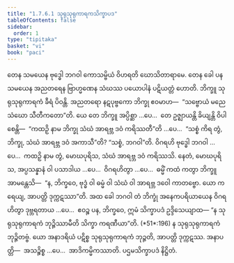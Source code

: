 ```yaml
---
title: "1.7.6.1 သုရုသုရုကာရကသိက္ခာပဒ"
tableOfContents: false
sidebar:
  order: 1
type: "tipitaka"
basket: "vi"
book: "paci"
---
```



<DynamicBreadcrumb />

<Division number="627" book="paci">

<Paragraph number="1939" book="paci">
တေန သမယေန ဗုဒ္ဓေါ ဘဂဝါ ကောသမ္ဗိယံ ဝိဟရတိ ဃောသိတာရာမေ. တေန ခေါ ပန သမယေန အညတရေန ဗြာဟ္မဏေန သံဃဿ ပယောပါနံ ပဋိယတ္တံ ဟောတိ. ဘိက္ခူ သုရုသုရုကာရကံ ခီရံ ပိဝန္တိ. အညတရော နဋပုဗ္ဗကော ဘိက္ခု ဧဝမာဟ—  “သဗ္ဗောယံ မညေ သံဃော သီတီကတော”တိ.
</Paragraph>

<Paragraph number="1940" book="paci">
ယေ တေ ဘိက္ခူ အပ္ပိစ္ဆာ …ပေ…  တေ ဥဇ္ဈာယန္တိ ခိယျန္တိ ဝိပါစေန္တိ—  “ကထဉှိ နာမ ဘိက္ခု သံဃံ အာရဗ္ဘ ဒဝံ ကရိဿတီ”တိ …ပေ…  “သစ္စံ ကိရ တွံ, ဘိက္ခု, သံဃံ အာရဗ္ဘ ဒဝံ အကာသီ”တိ? “သစ္စံ, ဘဂဝါ”တိ. ဝိဂရဟိ ဗုဒ္ဓေါ ဘဂဝါ …ပေ…  ကထဉှိ နာမ တွံ, မောဃပုရိသ, သံဃံ အာရဗ္ဘ ဒဝံ ကရိဿသိ. နေတံ, မောဃပုရိသ, အပ္ပသန္နာနံ ဝါ ပသာဒါယ …ပေ…  ဝိဂရဟိတွာ …ပေ…  ဓမ္မိံ ကထံ ကတွာ ဘိက္ခူ အာမန္တေသိ—  “န, ဘိက္ခဝေ, ဗုဒ္ဓံ ဝါ ဓမ္မံ ဝါ သံဃံ ဝါ အာရဗ္ဘ ဒဝေါ ကာတဗ္ဗော. ယော ကရေယျ, အာပတ္တိ ဒုက္ကဋဿာ”တိ. အထ ခေါ ဘဂဝါ တံ ဘိက္ခုံ အနေကပရိယာယေန ဝိဂရဟိတွာ ဒုဗ္ဘရတာယ …ပေ…  ဧဝဉ္စ ပန, ဘိက္ခဝေ, ဣမံ သိက္ခာပဒံ ဥဒ္ဒိသေယျာထ—
</Paragraph>

<Paragraph number="1941" book="paci">
<Emphasis>“န သုရုသုရုကာရကံ ဘုဉ္ဇိဿာမီတိ သိက္ခာ ကရဏီယာ”</Emphasis>တိ. (*51*:<Emphasis>196</Emphasis>)
</Paragraph>

<Paragraph number="1942" book="paci">
န သုရုသုရုကာရကံ ဘုဉ္ဇိတဗ္ဗံ. ယော အနာဒရိယံ ပဋိစ္စ သုရုသုရုကာရကံ ဘုဉ္ဇတိ, အာပတ္တိ ဒုက္ကဋဿ.
</Paragraph>

<Paragraph number="1943" book="paci">
အနာပတ္တိ—  အသဉ္စိစ္စ …ပေ…  အာဒိကမ္မိကဿာတိ.

</Paragraph>
</Division>

<Paragraph number="1944" type="center" book="paci">
ပဌမသိက္ခာပဒံ နိဋ္ဌိတံ.
</Paragraph>